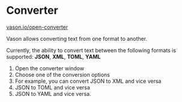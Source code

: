 # Converter

[vason.io/open-converter](https://vason.io/open-converter)

Vason allows converting text from one format to another.

Currently, the ability to convert text between the following formats is supported:
**JSON**, **XML**, **TOML**, **YAML**


<ThemedImg name="Converter" />

1. Open the converter window
2. Choose one of the conversion options
3. For example, you can convert JSON to XML and vice versa
4. JSON to TOML and vice versa
5. JSON to YAML and vice versa.
